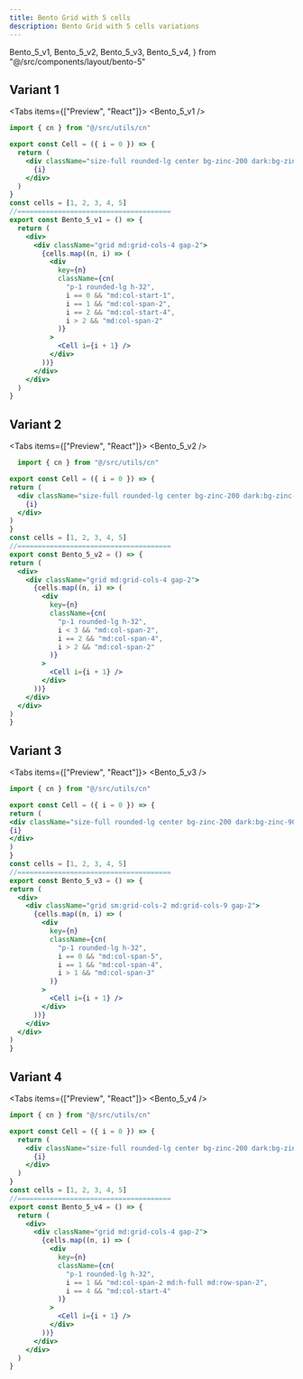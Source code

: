 ```yaml
---
title: Bento Grid with 5 cells
description: Bento Grid with 5 cells variations
---
```


  Bento_5_v1,
  Bento_5_v2,
  Bento_5_v3,
  Bento_5_v4,
} from "@/src/components/layout/bento-5"

## Variant 1

<Tabs items={["Preview", "React"]}>
  <Tab value="Preview">
    <Bento_5_v1 />
  </Tab>
  <Tab value="React">

```jsx
import { cn } from "@/src/utils/cn"

export const Cell = ({ i = 0 }) => {
  return (
    <div className="size-full rounded-lg center bg-zinc-200 dark:bg-zinc-900 text-xl">
      {i}
    </div>
  )
}
const cells = [1, 2, 3, 4, 5]
//======================================
export const Bento_5_v1 = () => {
  return (
    <div>
      <div className="grid md:grid-cols-4 gap-2">
        {cells.map((n, i) => (
          <div
            key={n}
            className={cn(
              "p-1 rounded-lg h-32",
              i == 0 && "md:col-start-1",
              i == 1 && "md:col-span-2",
              i == 2 && "md:col-start-4",
              i > 2 && "md:col-span-2"
            )}
          >
            <Cell i={i + 1} />
          </div>
        ))}
      </div>
    </div>
  )
}
```

</Tab>
</Tabs>
<Separator />

## Variant 2

<Tabs items={["Preview", "React"]}>
  <Tab value="Preview">
    <Bento_5_v2 />
  </Tab>
  <Tab value="React">
  ```jsx
    import { cn } from "@/src/utils/cn"

export const Cell = ({ i = 0 }) => {
  return (
    <div className="size-full rounded-lg center bg-zinc-200 dark:bg-zinc-900 text-xl">
      {i}
    </div>
  )
}
const cells = [1, 2, 3, 4, 5]
//======================================
export const Bento_5_v2 = () => {
  return (
    <div>
      <div className="grid md:grid-cols-4 gap-2">
        {cells.map((n, i) => (
          <div
            key={n}
            className={cn(
              "p-1 rounded-lg h-32",
              i < 3 && "md:col-span-2",
              i == 2 && "md:col-span-4",
              i > 2 && "md:col-span-2"
            )}
          >
            <Cell i={i + 1} />
          </div>
        ))}
      </div>
    </div>
  )
}

```
  </Tab>
</Tabs>
<Separator />

## Variant 3

<Tabs items={["Preview", "React"]}>
  <Tab value="Preview">
    <Bento_5_v3 />
  </Tab>
  <Tab value="React">
  ```jsx 
  import { cn } from "@/src/utils/cn"

export const Cell = ({ i = 0 }) => {
return (
<div className="size-full rounded-lg center bg-zinc-200 dark:bg-zinc-900 text-xl">
{i}
</div>
)
}
const cells = [1, 2, 3, 4, 5]
//======================================
export const Bento_5_v3 = () => {
  return (
    <div>
      <div className="grid sm:grid-cols-2 md:grid-cols-9 gap-2">
        {cells.map((n, i) => (
          <div
            key={n}
            className={cn(
              "p-1 rounded-lg h-32",
              i == 0 && "md:col-span-5",
              i == 1 && "md:col-span-4",
              i > 1 && "md:col-span-3"
            )}
          >
            <Cell i={i + 1} />
          </div>
        ))}
      </div>
    </div>
  )
}
```
</Tab>
</Tabs>
<Separator />


## Variant 4

<Tabs items={["Preview", "React"]}>
<Tab value="Preview">
 <Bento_5_v4 />
</Tab>
<Tab value="React">
```jsx 
import { cn } from "@/src/utils/cn"

export const Cell = ({ i = 0 }) => {
  return (
    <div className="size-full rounded-lg center bg-zinc-200 dark:bg-zinc-900 text-xl">
      {i}
    </div>
  )
}
const cells = [1, 2, 3, 4, 5]
//======================================
export const Bento_5_v4 = () => {
  return (
    <div>
      <div className="grid md:grid-cols-4 gap-2">
        {cells.map((n, i) => (
          <div
            key={n}
            className={cn(
              "p-1 rounded-lg h-32",
              i == 1 && "md:col-span-2 md:h-full md:row-span-2",
              i == 4 && "md:col-start-4"
            )}
          >
            <Cell i={i + 1} />
          </div>
        ))}
      </div>
    </div>
  )
}
```
 </Tab>
</Tabs>


